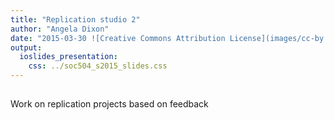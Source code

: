 ```yaml
---
title: "Replication studio 2"
author: "Angela Dixon"
date: "2015-03-30 ![Creative Commons Attribution License](images/cc-by.png)"
output: 
  ioslides_presentation:
    css: ../soc504_s2015_slides.css
---
```


## {.smaller}

Work on replication projects based on feedback

